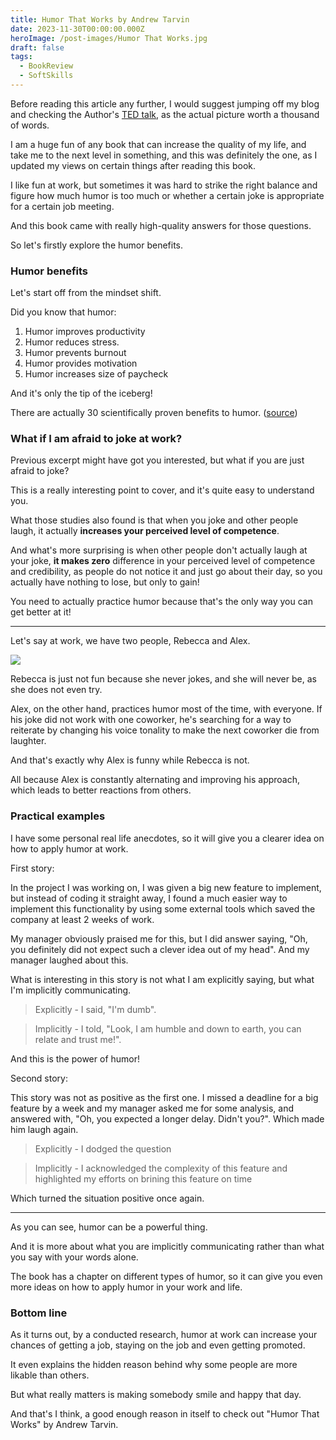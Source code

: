 ```yaml
---
title: Humor That Works by Andrew Tarvin
date: 2023-11-30T00:00:00.000Z
heroImage: /post-images/Humor That Works.jpg
draft: false
tags:
  - BookReview
  - SoftSkills
---
```


Before reading this article any further, I would suggest jumping off my blog and checking the Author's [TED talk](https://www.youtube.com/watch?v=6iFCm5ZokBI), as the actual picture worth a thousand of words.

I am a huge fun of any book that can increase the quality of my life, and take me to the next level in something, and this was definitely the one, as I updated my views on certain things after reading this book.

I like fun at work, but sometimes it was hard to strike the right balance and figure how much humor is too much or whether a certain joke is appropriate for a certain job meeting.

And this book came with really high-quality answers for those questions.

So let's firstly explore the humor benefits.

### Humor benefits

Let's start off from the mindset shift.

Did you know that humor:

1. Humor improves productivity
2. Humor reduces stress.
3. Humor prevents burnout
4. Humor provides motivation
5. Humor increases size of paycheck

And it's only the tip of the iceberg!

There are actually 30 scientifically proven benefits to humor. ([source](https://www.humorthatworks.com/benefits/30-benefits-of-humor-at-work/))

### What if I am afraid to joke at work?

Previous excerpt might have got you interested, but what if you are just afraid to joke?

This is a really interesting point to cover, and it's quite easy to understand you.

What those studies also found is that when you joke and other people laugh, it actually **increases your perceived level of competence**.

And what's more surprising is when other people don't actually laugh at your joke, **it makes zero** difference in your perceived level of competence and credibility, as people do not notice it and just go about their day, so you actually have nothing to lose, but only to gain!

You need to actually practice humor because that's the only way you can get better at it!

***

Let's say at work, we have two people, Rebecca and Alex.

![](/post-images/humor-that-works-rebecca-and-alex-example.jpg)

Rebecca is just not fun because she never jokes, and she will never be, as she does not even try.

Alex, on the other hand, practices humor most of the time, with everyone. If his joke did not work with one coworker, he's searching for a way to reiterate by changing his voice tonality to make the next coworker die from laughter.

And that's exactly why Alex is funny while Rebecca is not.

All because Alex is constantly alternating and improving his approach, which leads to better reactions from others.

### Practical examples

I have some personal real life anecdotes, so it will give you a clearer idea on how to apply humor at work.

First story:

In the project I was working on, I was given a big new feature to implement, but instead of coding it straight away, I found a much easier way to implement this functionality by using some external tools which saved the company at least 2 weeks of work.

My manager obviously praised me for this, but I did answer saying, "Oh, you definitely did not expect such a clever idea out of my head".  And my manager laughed about this.

What is interesting in this story is not what I am explicitly saying, but what I'm implicitly communicating.

> Explicitly - I said, "I'm dumb".

> Implicitly - I told, "Look, I am humble and down to earth, you can relate and trust me!".

And this is the power of humor!

Second story:

This story was not as positive as the first one. I missed a deadline for a big feature by a week and my manager asked me for some analysis, and answered with, "Oh, you expected a longer delay. Didn't you?". Which made him laugh again.

> Explicitly - I dodged the question

> Implicitly - I acknowledged the complexity of this feature and highlighted my efforts on brining this feature on time

Which turned the situation positive once again.

***

As you can see, humor can be a powerful thing.

And it is more about what you are implicitly communicating rather than what you say with your words alone.

The book has a chapter on different types of humor, so it can give you even more ideas on how to apply humor in your work and life.

### Bottom line

As it turns out, by a conducted research, humor at work can increase your chances of getting a job, staying on the job and even getting promoted.

It even explains the hidden reason behind why some people are more likable than others.

But what really matters is making somebody smile and happy that day.

And that's I think, a good enough reason in itself to check out "Humor That Works" by Andrew Tarvin.
